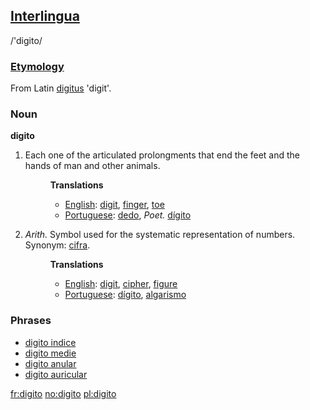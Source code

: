 ==[[Interlingua]]==
/'digito/
===[[Etymology]]===
From Latin [[digitus]] 'digit'.

===Noun===
'''digito'''

#Each one of the articulated prolongments that end the feet and the hands of man and other animals.
#:'''Translations'''
#:*[[English]]: [[digit]], [[finger]], [[toe]]
#:*[[Portuguese]]: [[dedo]], ''Poet.'' [[dígito]]
#''Arith.'' Symbol used for the systematic representation of numbers. Synonym: [[cifra]].
#:'''Translations'''
#:*[[English]]: [[digit]], [[cipher]], [[figure]]
#:*[[Portuguese]]: [[dígito]], [[algarismo]]
===Phrases===
*[[digito indice]]
*[[digito medie]]
*[[digito anular]]
*[[digito auricular]]

[[fr:digito]]
[[no:digito]]
[[pl:digito]]